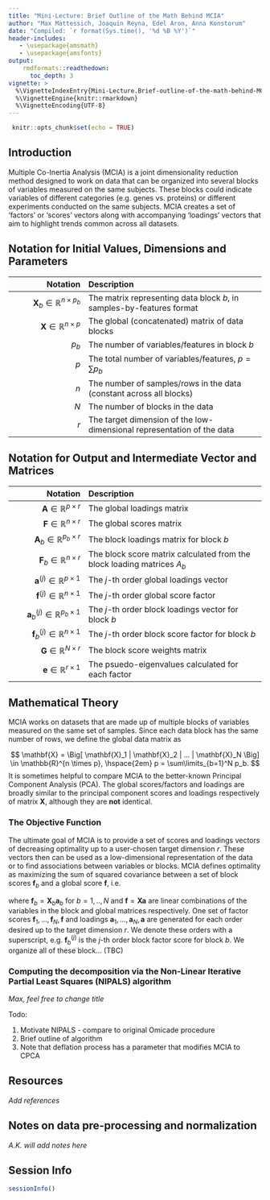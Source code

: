 ---
title: "Mini-Lecture: Brief Outline of the Math Behind MCIA"
author: "Max Mattessich, Joaquin Reyna, Edel Aron, Anna Konstorum"
date: "Compiled: `r format(Sys.time(), '%d %B %Y')`"
header-includes:
   - \usepackage{amsmath}
   - \usepackage{amsfonts}
output: 
    rmdformats::readthedown:
      toc_depth: 3
vignette: >
  %\VignetteIndexEntry{Mini-Lecture.Brief-outline-of-the-math-behind-MCIA}
  %\VignetteEngine{knitr::rmarkdown}
  %\VignetteEncoding{UTF-8}
---

```{r setup, include = FALSE}
 knitr::opts_chunk$set(echo = TRUE)
```

\newcommand{\mb}[1]{\mathbf{#1}}
\newcommand{\var}{\text{var}}
\newcommand{\cov}{\text{cov}}
<!-- \DeclareMathOperator*{\argmax}{argmax } -->

## Introduction

Multiple Co-Inertia Analysis (MCIA) is a joint dimensionality reduction method designed to work on data that can be organized into several blocks of variables measured on the same subjects. These blocks could indicate variables of different categories (e.g. genes vs. proteins) or different experiments conducted on the same subjects. MCIA creates a set of 'factors' or 'scores' vectors along with accompanying 'loadings' vectors that aim to highlight trends common across all datasets. 

## Notation for Initial Values, Dimensions and Parameters

| Notation | Description |
|--:|:------|
| $\mb X_b \in \mathbb{R}^{n \times p_b}$ | The matrix representing data block $b$, in samples-by-features format |
| $\mb X \in \mathbb{R}^{n \times p}$ | The global (concatenated) matrix of data blocks |
| $p_b$ | The number of variables/features in block $b$ |
| $p$ | The total number of variables/features, $p = \sum p_b$ |
| $n$ | The number of samples/rows in the data (constant across all blocks) | 
| $N$ | The number of blocks in the data |
| $r$ | The target dimension of the low-dimensional representation of the data|

## Notation for Output and Intermediate Vector and Matrices

| Notation | Description |
|--:|:------|
| $\mb A \in \mathbb{R}^{p \times r}$ | The global loadings matrix |
| $\mb F \in \mathbb{R}^{n \times r}$  | The global scores matrix |
| $\mb A_b \in \mathbb{R}^{p_b \times r}$ | The block loadings matrix for block $b$ |
| $\mb F_b \in \mathbb{R}^{n \times r}$  | The block score matrix calculated from the block loading matrices $A_b$ |
| $\mb a^{(j)} \in \mathbb{R}^{p \times 1}$ | The $j$-th order global loadings vector |
| $\mb f^{(j)} \in \mathbb{R}^{n \times 1}$  | The $j$-th order global score factor |
| $\mb a_b^{(j)} \in \mathbb{R}^{p_b \times 1}$ | The $j$-th order block loadings vector for block $b$ |
| $\mb f_b^{(j)} \in \mathbb{R}^{n \times 1}$  | The $j$-th order block score factor for block $b$ |
| $\mb G \in \mathbb{R}^{N \times r}$  | The block score weights matrix |
| $\mb e \in \mathbb{R}^{r \times 1}$  | The psuedo-eigenvalues calculated for each factor |

## Mathematical Theory

MCIA works on datasets that are made up of multiple blocks of variables measured on the same set of samples. Since each data block has the same number of rows, we define the global data matrix as

$$
\mb X = \Big[ \mb X_1 | \mb X_2 | ... | \mb X_N \Big] \in \mathbb{R}^{n \times p}, \hspace{2em} p = \sum\limits_{b=1}^N p_b.
$$
It is sometimes helpful to compare MCIA to the better-known Principal Component Analysis (PCA). The global scores/factors and loadings are broadly similar to the principal component scores and loadings respectively of matrix $\mb X$, although they are **not** identical.

### The Objective Function

The ultimate goal of MCIA is to provide a set of scores and loadings vectors of decreasing optimality up to a user-chosen target dimension $r$. These vectors then can be used as a low-dimensional representation of the data or to find associations between variables or blocks. MCIA defines optimality as maximizing the sum of squared covariance between a set of block scores $\mb f_b$ and a global score $\mb f$, i.e.

\begin{equation}
	\label{eq:mcia_optimCrit}
	\text{argmax}_{\mb f_1,...,\mb f_N,\mb f} \hspace{0.5em} \sum_{b=1}^N\text{cov}^2(\mb f_b,\mb f ),
\end{equation} 

where $\mb f_b = \mb X_b \mb a_b$ for $b=1,..,N$ and $\mb f = \mb X \mb a$ are linear combinations of the variables in the block and global matrices respectively. One set of factor scores $\mb f_1,...,\mb f_N, \mb f$ and loadings $\mb a_1,...,\mb a_N, \mb a$ are generated for each order desired up to the target dimension $r$. We denote these orders with a superscript, e.g. $\mb f_b^{(j)}$ is the $j$-th order block factor score for block $b$. We organize all of these block... (TBC)

### Computing the decomposition via the Non-Linear Iterative Partial Least Squares (NIPALS) algorithm

*Max, feel free to change title*  

Todo:  

1. Motivate NIPALS - compare to original Omicade procedure  
2. Brief outline of algorithm  
3. Note that deflation process has a parameter that modifies MCIA to CPCA  

## Resources

*Add references*

## Notes on data pre-processing and normalization

*A.K. will add notes here*

## Session Info 

```{r session-info, echo = FALSE} 
sessionInfo()
```


